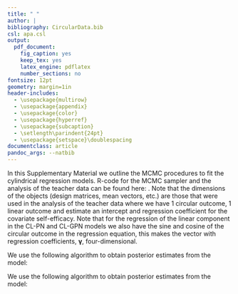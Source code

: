 ```yaml
---
title: " "
author: |
bibliography: CircularData.bib
csl: apa.csl
output:
  pdf_document:
    fig_caption: yes
    keep_tex: yes
    latex_engine: pdflatex
    number_sections: no
fontsize: 12pt
geometry: margin=1in
header-includes:
  - \usepackage{multirow}
  - \usepackage{appendix}
  - \usepackage{color}
  - \usepackage{hyperref}
  - \usepackage{subcaption}
  - \setlength\parindent{24pt}
  - \usepackage{setspace}\doublespacing
documentclass: article
pandoc_args: --natbib
---
```



\section{Supplementary Material}\label{Appendix}

In this Supplementary Material we outline the MCMC procedures to fit the cylindrical regression models. R-code for the MCMC sampler and the analysis of the teacher data can be found here: \url{https://github.com/joliencremers/CylindricalComparisonCircumplex}. Note that the dimensions of the objects (design matrices, mean vectors, etc.) are those that were used in the analysis of the teacher data where we have 1 circular outcome, 1 linear outcome and estimate an intercept and regression coefficient for the covariate self-efficacy. Note that for the regression of the linear component in the CL-PN and CL-GPN models we also have the sine and cosine of the circular outcome in the regression equation, this makes the vector with regression coefficients, $\boldsymbol{\gamma}$, four-dimensional. 

\subsection{Bayesian Model and MCMC procedure for the modified CL-PN model}\label{A1}

We use the following algorithm to obtain posterior estimates from the model:

\begin{enumerate}
\item Split the data, with the circular outcome $\boldsymbol{\theta} = \theta_1, \dots, \theta_n$ and the linear outcome $\boldsymbol{y} = y_1, \dots, y_n$ where $n$ is the sample size, and the design matrices $\boldsymbol{Z}^k_{n \times 2}$ (for $k \in \{I,II\}$) and $\boldsymbol{X}_{n \times 4}$ of the circular and the linear outcome respectively, in a training (90\%) and holdout (10\%) set. 
\item Define the prior parameters for the training set. In this paper we use:

\begin{itemize}
\item Prior for $\boldsymbol{\gamma}$: $N_4(\boldsymbol{\mu}_{0}, \boldsymbol{\Lambda}_{0})$, with  $\boldsymbol{\mu}_{0} = (0,0,0,0)^t$ and  $\boldsymbol{\Lambda}_{0} = 10^{-4}\boldsymbol{I}_4$.
\item Prior for $\sigma^2$: $IG(\alpha_{0}, \beta_{0})$, an inverse gamma prior with $\alpha_{0} = 0.001$ and  $\beta_{0} = 0.001$.
\item Prior for $\boldsymbol{\beta^{k}}$: $N_2(\boldsymbol{\mu}_{0}, \boldsymbol{\Lambda}_{0})$, with $\boldsymbol{\mu}_{0} = (0,0)^t$ and  $\boldsymbol{\Lambda}_{0} = 10^{-4}\boldsymbol{I}_2$ for $k \in \{I,II\}$.
\end{itemize}

\item Set starting values $\boldsymbol{\gamma} = (0,0,0,0)^t$, $\sigma^2 = 1$ and $\boldsymbol{\beta^{k}} = (0,0)^t$ for $k \in \{I,II\}$. Also set starting values $r_i = 1$ in the training and holdout set. 
\item Compute the latent bivariate outcome $\boldsymbol{s}_i = (s_i^{I}, s_i^{II})^t$ underlying the circular outcome for the holdout and training dataset as follows:
$$\begin{bmatrix} s^{I}_{i} \\ s^{II}_{i} \end{bmatrix} = \begin{bmatrix} r_i \cos (\theta_i)\\  r_i\sin (\theta_i)\end{bmatrix}.$$
\item Sample $\boldsymbol{\gamma}$, $\sigma^2$ and $\boldsymbol{\beta^{k}}$ for $k \in \{I,II\}$ for the training dataset from their conditional posteriors:

\begin{itemize}
\item Posterior for $\boldsymbol{\gamma}$: $N_4(\boldsymbol{\mu}_n, \sigma^2\boldsymbol{\Lambda}^{-1}_n)$, with $\boldsymbol{\mu}_n = (\boldsymbol{X}^t\boldsymbol{X} + \boldsymbol{\Lambda}_0)^{-1}(\boldsymbol{\Lambda}_0\boldsymbol{\mu}_0 + \boldsymbol{X}^t\boldsymbol{y})$ and $\boldsymbol{\Lambda}_n = (\boldsymbol{X}^t\boldsymbol{X} + \boldsymbol{\Lambda}_0)$.
\item Posterior for $\sigma^2$: $IG(\alpha_{n}, \beta_{n})$, an inverse gamma posterior with $\alpha_{n} = \alpha_0 + n/2$ and $\beta_{n} = \beta_0 + \frac{1}{2}(\boldsymbol{y}^t\boldsymbol{y} + \boldsymbol{\mu}_{0}^t\boldsymbol{\Lambda}_0\boldsymbol{\mu}_{0} + \boldsymbol{\mu}_{n}^t\boldsymbol{\Lambda}_n\boldsymbol{\mu}_{n})$.
\item Posterior for $\boldsymbol{\beta^{k}}$: $N_2(\boldsymbol{\mu}_n, \boldsymbol{\Lambda}_n)$, with $\boldsymbol{\mu}_n = ((\boldsymbol{Z}^k)^t\boldsymbol{Z}^k + \boldsymbol{\Lambda}_0)^{-1}(\boldsymbol{\Lambda}_0\boldsymbol{\mu}_0 + (\boldsymbol{Z}^k)^t\boldsymbol{s}^k)$ and $\boldsymbol{\Lambda}_n = ((\boldsymbol{Z}^k)^t\boldsymbol{Z}^k + \boldsymbol{\Lambda}_0)$.
\end{itemize}

\item Sample new $r_i$ for the training and holdout dataset from the following posterior:
$$f(r_i \mid \theta_i, \boldsymbol{\mu}_i) \propto r_i \exp{\left(-\frac{1}{2}(r_i)^2 + b_ir_i\right)}$$ 
where $b_i = \begin{bmatrix} \cos (\theta_i) \\ \sin (\theta_i)\end{bmatrix}^t\boldsymbol{\mu}_i$, $\boldsymbol{\mu}_i = \boldsymbol{B}^t\boldsymbol{z_i}$ and $\boldsymbol{B} = (\boldsymbol{\beta}^{I}, \boldsymbol{\beta}^{II})$. 
\noindent We can sample from this posterior using a slice sampling technique (Cremers et al., 2018): 

\begin{itemize}
\item In a slice sampler the joint density for an auxiliary variable $v_{i}$ with $r_{i}$ is
$$p(r_{i}, v_{i}\mid \theta_{i}, \boldsymbol{\mu}_{i}=\boldsymbol{B}^t\boldsymbol{z}_{i}) \propto r_{i} \textbf{I}\left(0 < v_i < \exp\left\{ -\frac{1}{2}(r_{i} - b_{i})^2\right\}\right)\textbf{I}(r_i > 0).$$
\noindent The full conditional for $v_{i}$, $p(v_{i} \mid r_{i},\boldsymbol{\mu}_{i}, \theta_{i})$, is
$$U\left(0, \exp\left\{-\frac{1}{2}(r_{i} -  b _{i})^2\right\}\right)$$
and the full conditional for $r_i$, $p(r_{i} \mid v_{i},\boldsymbol{\mu}_{i}, \theta_{i})$, is proportional to
$$r_{i} \textbf{I}\left(b_{i} + \max\left\{-b_{i}, -\sqrt{-2\ln v_{i}}\right\} < r_{i} < b_{i} + \sqrt{-2\ln v_{i}}\right).$$
\noindent We thus sample $v_{i}$ from the uniform distribution specified above. Independently we sample a value $m$ from $U(0,1)$. We obtain a new value for $r_{i}$ by computing $ r_{i} = \sqrt{(r_{i_{2}}^{2}-r_{i_{1}}^{2})m + r_{i_{1}}^{2}}$ where $r_{i_{1}}=b_{i} +\max\left\{-b_{i}, -\sqrt{-2\ln v_{i}}\right\}$ and $ r_{i_{2}}= b_{i} + \sqrt{-2\ln v_{i}}$.
\end{itemize}
\item Compute the PLSL for the circular and linear outcome on the holdout set using the estimates of $\boldsymbol{\gamma}$, $\sigma^2$ and $\boldsymbol{\beta^{k}}$ for $k \in \{I,II\}$ for the training dataset.
\item Repeat steps 4 to 7 until the sampled parameter estimates have converged. We assess convergence visually using traceplots.
\end{enumerate}





\newpage
\subsection{Bayesian Model and MCMC procedure for the modified CL-GPN model}\label{A2}

We use the following algorithm to obtain posterior estimates from the model:

\begin{enumerate}
\item Split the data, with the circular outcome $\boldsymbol{\theta} = \theta_1, \dots, \theta_n$ and the linear outcome $\boldsymbol{y} = y_1, \dots, y_n$ where $n$ is the sample size, and the design matrices $\boldsymbol{Z}_{n \times 2}$  and $\boldsymbol{X}_{n \times 4}$ of the circular and the linear outcome respectively, in a training (90\%) and holdout (10\%) set. 
\item Define the prior parameters for the training set. In this paper we use:

\begin{itemize}
\item Prior for $\boldsymbol{\gamma}$: $N_4(\boldsymbol{\mu}_{0}, \boldsymbol{\Lambda}_{0})$, with $\boldsymbol{\mu}_{0} = (0,0,0,0)^t$ and $\boldsymbol{\Lambda}_{0} = 10^{-4}\boldsymbol{I}_4$.
\item Prior for $\sigma^2$: $IG(\alpha_{0}, \beta_{0})$, an inverse gamma prior with $\alpha_{0} = 0.001$ and $\beta_{0} = 0.001$.
\item Prior for $\boldsymbol{\beta}_{j}$: $N_2(\boldsymbol{\mu}_{0}, \boldsymbol{\Lambda}_0)$, with $\boldsymbol{\mu}_{0} = (0,0)^t$ and  $\boldsymbol{\Sigma}_{0} = 10^{5}\boldsymbol{I}_2$ for $j \in \{0, \dots, p\}$ where $p$ is the number of covariates, 1, in $\boldsymbol{Z}$.
\item Prior for $\rho$: $N(\mu_0, \sigma^2)$, with $\mu_0 = 0$ and $\sigma^2 = 10^{4}$.
\item Prior for $\tau$: $IG(\alpha_{0}, \beta_{0})$, an inverse gamma prior with $\alpha_{0} = 0.01$ and $\beta_{0} = 0.01$.
\end{itemize}

\item Set starting values $\boldsymbol{\gamma} = (0,0,0,0)^t$, $\sigma^2 = 1$, $\boldsymbol{\beta}_j = (0,0)^t$ for $j \in \{0,1\}$, $\rho = 0$, $\tau = 1$ and $\boldsymbol{\Sigma} = \begin{bmatrix} \tau^2 + \rho^2 & \rho\\ \rho & 1 \end{bmatrix}$. Also set starting values $r_i = 1$ in the training and holdout set. 
\item Compute the latent bivariate outcome $\boldsymbol{s}_i = (s_i^{I}, s_i^{II})^t$ underlying the circular outcome for the holdout and training dataset as follows:
$$\begin{bmatrix} s^{I}_{i} \\ s^{II}_{i} \end{bmatrix} = \begin{bmatrix} r_i \cos (\theta_i) \\  r_i\sin (\theta_i)\end{bmatrix}.$$
\item Sample $\boldsymbol{\gamma}$, $\sigma^2$, $\boldsymbol{\beta}_j$ for $j \in \{0,1\}$, $\rho$ and $\tau$ for the training dataset from their conditional posteriors:

\begin{itemize}
\item Posterior for $\boldsymbol{\gamma}$: $N_4(\boldsymbol{\mu}_n, \sigma^2\boldsymbol{\Lambda}^{-1}_n)$, with $\boldsymbol{\mu}_n = (\boldsymbol{X}^t\boldsymbol{X} + \boldsymbol{\Lambda}_0)^{-1}(\boldsymbol{\Lambda}_0\boldsymbol{\mu}_0 + \boldsymbol{X}^t\boldsymbol{y})$ and $\boldsymbol{\Lambda}_n = (\boldsymbol{X}^t\boldsymbol{X} + \boldsymbol{\Lambda}_0)$.
\item Posterior for $\sigma^2$: $IG(\alpha_{n}, \beta_{n})$, an inverse gamma posterior where $\alpha_{n} = \alpha_0 + n/2$ and $\beta_{n} = \beta_0 + \frac{1}{2}(\boldsymbol{y}^t\boldsymbol{y} + \boldsymbol{\mu}_{0}^t\boldsymbol{\Lambda}_0\boldsymbol{\mu}_{0} + \boldsymbol{\mu}_{n}^t\boldsymbol{\Lambda}_n\boldsymbol{\mu}_{n})$.
\item Posterior for $\boldsymbol{\beta}_j$: $N_2(\boldsymbol{\mu}_{j_{n}}, \boldsymbol{\Sigma}_{j_{n}})$, with $\boldsymbol{\mu}_{j_{n}} = \boldsymbol{\Sigma}_{j_{n}}\boldsymbol{\Sigma}^{-1}\Bigg(-\sum_{i=1}^{n}z_{i,j-1}\sum_{l\neq j}z_{i,l-1}\boldsymbol{\beta}_l + \sum_{i=1}^{n}z_{i,j-1}r_i\begin{bmatrix} \cos (\theta_i) \\ \sin (\theta_i)\end{bmatrix}\Bigg)$ and  $\boldsymbol{\Sigma}_{j_{n}} = \Big(\sum_{i=1}^{n}z_{i,j-1}^2\boldsymbol{\Sigma}^{-1}+\boldsymbol{\Lambda}_0\Big)^{-1}$ for $j \in \{0, \dots, p\}$ where $p$ is the number of covariates, 1, in $\boldsymbol{Z}$.
\item Posterior for $\rho$: $N(\mu_n, \sigma^2_n)$, with $\mu_n = \frac{\tau^{-2} \sum_{i=1}^{n}(s^{I}_{i} - \mu_i^{I})(s^{II}_{i} - \mu_i^{II}) + \mu_0\sigma_0^{-2}}{\tau^{-2}\sum_{i=1}^{n}(s^{II}_{i} - \mu_i^{II})^2 + \sigma_0^{-2}}$ and $\sigma_n^2 = \frac{1}{\tau^{-2}\sum_{i=1}^{n}(s^{II}_{i} - \mu_i^{II})^2 + \sigma_0^{-2}}$ where $\mu_i^{I} = (\boldsymbol{\beta}^{I})^t\boldsymbol{z}_i$ and $\mu_i^{II} = (\boldsymbol{\beta}^{II})^t\boldsymbol{z}_i$. 
\item Posterior for $\tau$: $IG(\alpha_n, \beta_n)$, an inverse gamma posterior with $\alpha_n = \frac{n}{2} + \alpha_0$ and $\beta_n = \sum\limits_{i = 1}^{n}(s^{I}_{i} - \{\mu_i^{I} + \rho(s^{II}_{i} - \mu_i^{II})\})^2 + \beta_0$
\end{itemize}

\item Sample new $r_i$ for the training and holdout dataset from the following posterior:
$$f(r_i \mid \theta_i, \boldsymbol{\mu}_i) \propto r_i \exp{\left\{-\frac{1}{2}A_i\bigg(r_i-\frac{B_i}{A_i}\bigg)^2\right\}}$$ 
where $B_i = \begin{bmatrix} \cos (\theta_i) \\ \sin (\theta_i)\end{bmatrix}^t\boldsymbol{\Sigma}^{-1}\boldsymbol{\mu}_i$, $\boldsymbol{\mu}_i = \boldsymbol{B}^t\boldsymbol{z_i}$, $\boldsymbol{B} = (\boldsymbol{\beta}^{I}, \boldsymbol{\beta}^{II})$ and $A_i = \begin{bmatrix} \cos (\theta_i) \\ \sin (\theta_i)\end{bmatrix}^t\boldsymbol{\Sigma}^{-1}\begin{bmatrix} \cos (\theta_i) \\ \sin (\theta_i)\end{bmatrix}$.
\noindent We can sample from this posterior using a slice sampling technique (Hernandez-Stumpfhauser et al. 2018):

\begin{itemize}
\item In a slice sampler the joint density for an auxiliary variable $v_{i}$ with $r_{i}$ is
$$p(r_{i}, v_{i}\mid \theta_{i}, \boldsymbol{\mu}_{i}=\boldsymbol{B}^t\boldsymbol{z}_{i}) \propto r_{i} \textbf{I}\bigg(0 < v_i < \exp\left\{ -\frac{1}{2} A_i\left(r_{i} - \frac{B_i}{A_i}\right)^2\right\}\bigg)\textbf{I}(r_i > 0).$$
\item The full conditional for $v_{i}$, $p(v_{i} \mid r_{i},\boldsymbol{\mu}_{i}, \boldsymbol{\Sigma}, \theta_{i})$, is
$$U\Bigg(0, \exp\left\{-\frac{1}{2}A_i\bigg(r_i -  \frac{B_{i}}{A_i}\bigg)^2\right\}\Bigg)$$
and the full conditional for $r_i$, $p(r_{i} \mid v_{i},\boldsymbol{\mu}_{i}, \boldsymbol{\Sigma}, \theta_{i})$, is proportional to
$$r_{i} \textbf{I}\left(\frac{B_i}{A_i} + \max\left\{-\frac{B_i}{A_i}, -\sqrt{\frac{-2\ln v_{i}}{A_i}}\right\} < r_{i} < \frac{B_i}{A_i} + \sqrt{\frac{-2\ln v_{i}}{A_i}}\right).$$
\item We thus sample $v_{i}$ from the uniform distribution specified above. Independently we sample a value $m$ from $U(0,1)$. We obtain a new value for $r_{i}$ by computing $r_{i} = \sqrt{(r_{i_{2}}^{2}-r_{i_{1}}^{2})m + r_{i_{1}}^{2}}$ where $r_{i_{1}}=\frac{B_i}{A_i} +\max\left\{-\frac{B_i}{A_i}, -\sqrt{\frac{-2\ln v_{i}}{A_i}}\right\}$ and $ r_{i_{2}}= \frac{B_i}{A_i} + \sqrt{\frac{-2\ln v_{i}}{A_i}}$.
\end{itemize}

\item Compute the PLSL for the circular and linear outcome on the holdout set using the estimates of $\boldsymbol{\gamma}$, $\sigma^2$, $\boldsymbol{\beta^{k}}$ for $k \in \{I,II\}$, $\rho$ and $\tau$ for the training dataset. 
\item Repeat steps 4 to 7 until the sampled parameter estimates have converged. We visually assess convergence using traceplots.
\end{enumerate}





\newpage
\subsection{Bayesian Model and MCMC procedure for the modified GPN-SSN model}\label{A3}

\begin{enumerate}
\item Split the data, with the circular outcome $\boldsymbol{\theta} = \theta_1, \dots, \theta_n$ and the linear outcome $\boldsymbol{y} = y_1, \dots, y_n$ where $n$ is the sample size, and the design matrix $\boldsymbol{X}_{n \times 2}$ in a training (90\%) and holdout (10\%) set. Note that in this paper we have only one circular outcome and one linear outcome and the MCMC procedure outlined here is specified for this situation. It can however be generalized to a situation with multiple circular and linear outcomes without too much effort. 
\item Define the prior parameters for the training set. Since we have only one circular outcome, one linear outcome and one covariate, we have $m = 1$, $w = 1$ and $g = 1$. In this paper we use the following priors:

\begin{itemize}
\item Prior for $\boldsymbol{\Sigma}$: $IW(\boldsymbol{\Psi}_0, \nu_0)$, an inverse Wishart with $\boldsymbol{\Psi}_0 = 10^{-4}\boldsymbol{I}_{2m + w}$ and $\nu_0 = 1$.   
\item Prior for $\boldsymbol{B}$ in vectorized form: $N_{(g + 1)(2m + w)}(\boldsymbol{\beta}_0, \boldsymbol{\Sigma}  \otimes \boldsymbol{\kappa}_0)$, where $\otimes$ stands for the Kronecker product, $\boldsymbol{\beta}_0 = \text{vec}(\boldsymbol{B}_0)$, the matrix with prior values for the regression coefficients. We choose $\boldsymbol{\beta}_0 = \boldsymbol{0}_{(g + 1)(2m + w)}$, $\boldsymbol{B}_0 = \boldsymbol{0}_{(g + 1) \times (2m + w)}$ and $\boldsymbol{\kappa}_0 = 10^{-4}\boldsymbol{I}_{g + 1}$.
\item Prior for $\lambda$: $N(\gamma_0, \omega_0)$, with $\gamma_0 = 0$ and $\omega_0 = 10000$.
\end{itemize}

\item Set starting values $\boldsymbol{\beta} = (0,0,0,0,0,0)^t$, $\boldsymbol{\Sigma} = \boldsymbol{I}_3$ and $\lambda = 0$. Also set starting values $r_i = 1$ and $d_i = 1$ in the training and holdout set. 
\item Compute the latent bivariate outcome $\boldsymbol{s}_i = (s_i^{I}, s_i^{II})^t$ underlying the circular outcome for the holdout and training dataset as follows:
$$\begin{bmatrix} s^{I}_{i} \\ s^{II}_{i} \end{bmatrix} = \begin{bmatrix} r_i \cos (\theta_i) \\  r_i\sin (\theta_i)\end{bmatrix}.$$
\item Compute the latent outcomes $\tilde{y}_i$ underlying the linear outcome for the holdout and training dataset as follows:
$$\tilde{y}_i = \lambda d_i. $$
\item Compute $\boldsymbol{\eta}_i$ defined as follows for each individual $i$:
$$\boldsymbol{\eta}_i = (\boldsymbol{s}_i^t,y_i)^t - (\boldsymbol{0}_{2m}^t, \lambda d_i)^{t}.$$

\item Sample $\boldsymbol{B}$, $\boldsymbol{\Sigma}$ and $\lambda$ for the training dataset from their conditional posteriors: 

\begin{itemize}
\item Posterior for $\boldsymbol{\Sigma}$: $IW(\boldsymbol{\Psi}_n, \nu_n)$, an inverse Wishart with $\boldsymbol{\Psi}_n = \boldsymbol{\Psi}_0 + (\boldsymbol{\eta} - \boldsymbol{X}^t\boldsymbol{B})^t(\boldsymbol{\eta} - \boldsymbol{X}^t\boldsymbol{B}) + (\boldsymbol{B} - \boldsymbol{B}_0)^t\boldsymbol{\kappa}_0(\boldsymbol{B} - \boldsymbol{B}_0)$ and $\nu_n = \nu_0 + n$ where $n$ is the sample size.
\item Posterior for $\boldsymbol{B}$ in matrix form: $MN(\boldsymbol{B}_n,   \boldsymbol{\kappa}_n, \boldsymbol{\Sigma})$, with $\boldsymbol{B}_n = \boldsymbol{\kappa}_n^{-1}\boldsymbol{X}^t\boldsymbol{\eta} + \boldsymbol{\kappa}_0\boldsymbol{B}_0$ and $\boldsymbol{\kappa}_n = \boldsymbol{X}^t\boldsymbol{X} + \boldsymbol{\kappa}_0$.
\item Posterior for $\lambda$: $N(\gamma_n, \omega_n)$, with $\omega_n = \big(\sum_{i = 1}^{n}d_i^2\sigma^{-2}_{y|s} + \omega_0^{-1}\big)^{-1}$ and $\gamma_n = \omega_n \big(\sum_{i = 1}^{n}d_i\sigma^{-2}_{y|s}(y_i - \mu_{y_i|s_i}) + \omega_0^{-1}\gamma_0 \big)$ where $\mu_{y_i|s_i} = \mu_y + \boldsymbol{\Sigma}_{sy}^{t}\boldsymbol{\Sigma}_{s}^{-1}(\boldsymbol{s_i - \boldsymbol{\mu}_s)}$ and $\sigma^2_{y|s} = \sigma^2_{y} - \boldsymbol{\Sigma}_{sy}^{t}\boldsymbol{\Sigma}_{s}^{-1}\boldsymbol{\Sigma}_{sy}$.
\end{itemize}

\item Sample new $d_i$ for the training and holdout dataset from the following posterior:
$$f(d_i) \propto \phi(y_i|\mu_{y_i|s_i} + \lambda d_i, \sigma^2_{y|s})\phi(d_i|0, 1),$$
where $\mu_{y_i|s_i} = \boldsymbol{B}_{y_i|s_i}^t\boldsymbol{x}_i$. We can see each $d_i$ as a positive regressor with $\lambda$ as covariate and $\phi(d_i|0, 1)$ as prior (Mastrantonio, 2018). The full conditional is then truncated normal with support $\mathbb{R}^{+}$ as follows:
$$N(m_{d_i}, v),$$ 
\noindent where $v = \big(\lambda^2\sigma^{-2}_{y|s} + 1\big)$ and $m_{d_i} = v\lambda\sigma^{-2}_{y|s}\big(y_i - \mu_{y_i|s_i}\big)$. 
\item Sample new $r_i$ for the training and holdout dataset from the following posterior
$$f(r_i \mid \theta_i, \boldsymbol{\mu}_i) \propto r_i \exp{\left\{-0.5A_i\bigg(r_i-\frac{B_i}{A_i}\bigg)^2\right\}}$$ 
where $B_i = \begin{bmatrix} \cos (\theta_i) \\ \sin (\theta_i)\end{bmatrix}^t\boldsymbol{\Sigma}_{s_i|y_i}^{-1}\boldsymbol{\mu}_{s_i|y_i}$, $\boldsymbol{\mu}_{s_i|y_i} = \boldsymbol{B}_{s_i|y_i}^t\boldsymbol{x}_i$ and $A_i = \begin{bmatrix} \cos (\theta_i) \\ \sin (\theta_i)\end{bmatrix}^t\boldsymbol{\Sigma}_{s_i| y_i}^{-1}\begin{bmatrix} \cos (\theta_i) \\ \sin (\theta_i)\end{bmatrix}$. The parameters $\boldsymbol{\mu}_{s_i|y_i}$ and $\boldsymbol{\Sigma}_{s_i| y_i}$ are the conditional mean and covariance matrix of $\boldsymbol{s}_i$ assuming that $(\boldsymbol{s}_i^t, y_i)^t \sim N_{2m+w}(\boldsymbol{\mu} + (\boldsymbol{0}_{2m}^t, \lambda d_i)^t, \boldsymbol{\Sigma})$. 
Because in this paper $\boldsymbol{\theta}$ originates from a bivariate variable that is known we can in this model (where the variance-covariance matrix of the circular outcome is not constrained in the estimation procedure) simply define the $r_i$ as the Euclidean norm of the bivariate datapoints. However, for didactic purposes we continue with the explanation of the sampling procedure. We
can sample from the posterior for $r_i$ using a slice sampling technique (Hernandez-Stumpfhauser et al. 2018): 
\begin{itemize}
\item In a slice sampler the joint density for an auxiliary variable $v_{i}$ with $r_{i}$ is
$$p(r_{i}, v_{i}\mid \theta_{i}, \boldsymbol{\mu}_{i}=\boldsymbol{B}^{t}\boldsymbol{x}_{i}) \propto r_{i} \textbf{I}\bigg(0 < v_i < \exp\left\{ -\frac{1}{2}A_i\left(r_{i} - \frac{B_i}{A_i}\right)^2\right\}\bigg)\textbf{I}(r_i > 0).$$
\item The full conditional for $v_{i}$, $p(v_{i} \mid r_{i},\boldsymbol{\mu}_{i}, \boldsymbol{\Sigma}, \theta_{i})$, is
$$U\Bigg(0, \exp\left\{-\frac{1}{2}A_i\bigg(r_i -  \frac{B_{i}}{A_i}\bigg)^2\right\}\Bigg)$$
and the full conditional for $r_i$, $p(r_{i} \mid v_{i},\boldsymbol{\mu}_{i}, \boldsymbol{\Sigma}, \theta_{i})$, is proportional to 
$$r_{i} \textbf{I}\left(\frac{B_i}{A_i} + \max\left\{-\frac{B_i}{A_i}, -\sqrt{\frac{-2\ln v_{i}}{A_i}}\right\} < r_{i} < \frac{B_i}{A_i} + \sqrt{\frac{-2\ln v_{i}}{A_i}}\right)$$
\item We thus sample $v_{i}$ from the uniform distribution specified above. Independently we sample a value $m$ from $U(0,1)$. We obtain a new value for $r_{i}$ by computing $r_{i} = \sqrt{(r_{i_{2}}^{2}-r_{i_{1}}^{2})m + r_{i_{1}}^{2}}$ where $r_{i_{1}}=\frac{B_i}{A_i} +\max\left\{-\frac{B_i}{A_i}, -\sqrt{\frac{-2\ln v_{i}}{A_i}}\right\}$ and $ r_{i_{2}}= \frac{B_i}{A_i} + \sqrt{\frac{-2\ln v_{i}}{A_i}}$.

\end{itemize}

\item Compute the PLSL for the circular and linear outcome on the holdout set using the estimates of $\boldsymbol{B}$, $\boldsymbol{\Sigma}$ and $\lambda$ for the training dataset.

\item Repeat steps 4 to 10 until the sampled parameter estimates have converged.

\item In the MCMC sampler we have estimated an unconstrained $\boldsymbol{\Sigma}$. However, for identification of the model we need to apply  constraints to both $\boldsymbol{\Sigma}$ and $\boldsymbol{\mu}$. Therefore we need the matrix
$$\boldsymbol{C} = \begin{bmatrix} \boldsymbol{C}_s & \boldsymbol{0}_{2m \times w} \\ \boldsymbol{0}_{2m \times w}^t & \boldsymbol{I}_w \end{bmatrix}$$
where $\boldsymbol{C}_s$ is a $2m \times 2m$ diagonal matrix with every $(2(j-1) + k)^{th}$ entry $> 0$ where $k \in \{1,2\}$ and $j = 1, \dots, m$ (Mastrantonio, 2018). The estimates $\boldsymbol{\Sigma}$ and $\boldsymbol{\mu}$ can then be related to their constrained versions $\tilde{\boldsymbol{\Sigma}}$ and $\tilde{\boldsymbol{\mu}}$ as follows:
$$\boldsymbol{\mu} = \boldsymbol{C}\tilde{\boldsymbol{\mu}}$$
$$\boldsymbol{\Sigma} = \boldsymbol{C}\tilde{\boldsymbol{\Sigma}}\boldsymbol{C}.$$

\end{enumerate}
